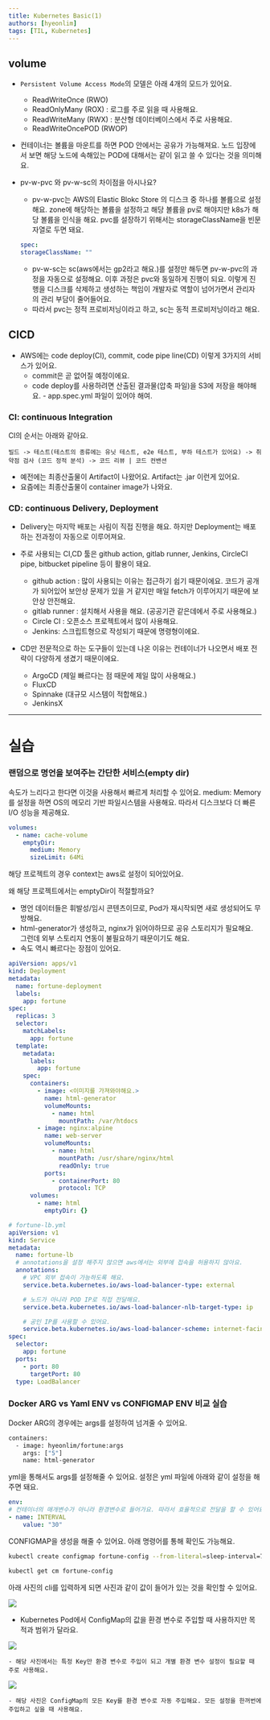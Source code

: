 ```yaml
---
title: Kubernetes Basic(1)
authors: [hyeonlim]
tags: [TIL, Kubernetes]
---
```


## volume

- `Persistent Volume Access Mode`의 모델은 아래 4개의 모드가 있어요.

  - ReadWriteOnce (RWO)
  - ReadOnlyMany (ROX) : 로그를 주로 읽을 때 사용해요.
  - ReadWriteMany (RWX) : 분산형 데이터베이스에서 주로 사용해요.
  - ReadWriteOncePOD (RWOP)

- 컨테이너는 볼륨을 마운트를 하면 POD 안에서는 공유가 가능해져요. 노드 입장에서 보면 해당 노드에 속해있는 POD에 대해서는 같이 읽고 쓸 수 있다는 것을 의미해요.

- pv-w-pvc 와 pv-w-sc의 차이점을 아시나요?

  - pv-w-pvc는 AWS의 Elastic Blokc Store 의 디스크 중 하나를 볼륨으로 설정해요. zone에 해당하는 볼륨을 설정하고 해당 볼륨을 pv로 해야지만 k8s가 해당 볼륨을 인식을 해요.
    pvc를 설장하기 위해서는 storageClassName을 빈문자열로 두면 돼요.

  ```yml
  spec:
  storageClassName: ""
  ```

  - pv-w-sc는 sc(aws에서는 gp2라고 해요.)를 설정만 해두면 pv-w-pvc의 과정을 자동으로 설정해요. 이후 과정은 pvc와 동일하게 진행이 되요. 이렇게 진행을 디스크를 삭제하고 생성하는 책임이 개발자로 역할이 넘어가면서 관리자의 관리 부담이 줄어들어요.
  - 따라서 pvc는 정적 프로비저닝이라고 하고, sc는 동적 프로비저닝이라고 해요.

## CICD

- AWS에는 code deploy(CI), commit, code pipe line(CD) 이렇게 3가지의 서비스가 있어요.
  - commit은 곧 없어질 예정이에요.
  - code deploy를 사용하려면 산출된 결과물(압축 파일)을 S3에 저장을 해야해요. - app.spec.yml 파일이 있어야 해여.

### CI: continuous Integration

CI의 순서는 아래와 같아요.

```
빌드 -> 테스트(테스트의 종류에는 유닛 테스트, e2e 테스트, 부하 테스트가 있어요) -> 취약점 검사 (코드 정적 분석) -> 코드 리뷰 | 코드 컨밴션
```

- 예전에는 최종산출물이 Artifact이 나왔어요. Artifact는 .jar 이런게 있어요.
- 요즘에는 최종산출물이 container image가 나와요.

### CD: continuous Delivery, Deployment

- Delivery는 마지막 배포는 사림이 직접 진행을 해요. 하지만 Deployment는 배포하는 전과정이 자동으로 이루어져요.

- 주로 사용되는 CI,CD 툴은 github action, gitlab runner, Jenkins, CircleCI pipe, bitbucket pipeline 등이 활용이 돼요.

  - github action : 많이 사용되는 이유는 접근하기 쉽기 때문이에요. 코드가 공개가 되어있어 보안상 문제가 있을 거 같지만 매일 fetch가 이루어지기 때문에 보안상 안전해요.
  - gitlab runner : 설치해서 사용을 해요. (공공기관 같은데에서 주로 사용해요.)
  - Circle CI : 오픈소스 프로젝트에서 많이 사용해요.
  - Jenkins: 스크립트형으로 작성되기 때문에 명령형이에요.

- CD만 전문적으로 하는 도구들이 있는데 나온 이유는 컨테이너가 나오면서 배포 전략이 다양하게 생겼기 때문이에요.

  - ArgoCD (제일 빠르다는 점 때문에 제일 많이 사용해요.)
  - FluxCD
  - Spinnake (대규모 시스템이 적합해요.)
  - JenkinsX

---

# 실습

### 랜덤으로 명언을 보여주는 간단한 서비스(empty dir)

속도가 느리다고 한다면 이것을 사용해서 빠르게 처리할 수 있어요.
medium: Memory를 설정을 하면 OS의 메모리 기반 파일시스템을 사용해요. 따라서 디스크보다 더 빠른 I/O 성능을 제공해요.

```yml
volumes:
  - name: cache-volume
    emptyDir:
      medium: Memory
      sizeLimit: 64Mi
```

해당 프로젝트의 경우 context는 aws로 설정이 되어있어요.

왜 해당 프로젝트에서는 emptyDir이 적절할까요?

- 명언 데이터들은 휘발성/임시 콘텐츠이므로, Pod가 재시작되면 새로 생성되어도 무방해요.
- html-generator가 생성하고, nginx가 읽어야하므로 공유 스토리지가 필요해요. 그런데 외부 스토리지 연동이 불필요하기 때문이기도 해요.
- 속도 역시 빠르다는 장점이 있어요.

```yml (fortune-deploy.yml)
apiVersion: apps/v1
kind: Deployment
metadata:
  name: fortune-deployment
  labels:
    app: fortune
spec:
  replicas: 3
  selector:
    matchLabels:
      app: fortune
  template:
    metadata:
      labels:
        app: fortune
    spec:
      containers:
        - image: <이미지를 가져와야해요.>
          name: html-generator
          volumeMounts:
            - name: html
              mountPath: /var/htdocs
        - image: nginx:alpine
          name: web-server
          volumeMounts:
            - name: html
              mountPath: /usr/share/nginx/html
              readOnly: true
          ports:
            - containerPort: 80
              protocol: TCP
      volumes:
        - name: html
          emptyDir: {}
```

```yml
# fortune-lb.yml
apiVersion: v1
kind: Service
metadata:
  name: fortune-lb
  # annotations을 설정 해주지 않으면 aws에서는 외부에 접속을 허용하지 않아요.
  annotations:
    # VPC 외부 접속이 가능하도록 해요.
    service.beta.kubernetes.io/aws-load-balancer-type: external

    # 노드가 아니라 POD IP로 직접 전달해요.
    service.beta.kubernetes.io/aws-load-balancer-nlb-target-type: ip

    # 공인 IP를 사용할 수 있어요.
    service.beta.kubernetes.io/aws-load-balancer-scheme: internet-facing
spec:
  selector:
    app: fortune
  ports:
    - port: 80
      targetPort: 80
  type: LoadBalancer
```

### Docker ARG vs Yaml ENV vs CONFIGMAP ENV 비교 실습

Docker ARG의 경우에는 args를 설정하여 넘겨줄 수 있어요.

```Dockerfile
containers:
  - image: hyeonlim/fortune:args
    args: ["5"]
    name: html-generator
```

yml을 통해서도 args를 설정해줄 수 있어요. 설정은 yml 파일에 아래와 같이 설정을 해주면 돼요.

```yml
env:
# 컨테이너의 매개변수가 아니라 환경변수로 들어가요. 따라서 효율적으로 전달을 할 수 있어요.
- name: INTERVAL
    value: "30"
```

CONFIGMAP을 생성을 해줄 수 있어요. 아래 명령어를 통해 확인도 가능해요.

```bash
kubectl create configmap fortune-config --from-literal=sleep-interval=7

kubectl get cm fortune-config
```

아래 사진의 cli를 입력하게 되면 사진과 같이 값이 들어가 있는 것을 확인할 수 있어요.

<img src="/img/blog/kubernetes/2025-07-16/img1.png" />

- Kubernetes Pod에서 ConfigMap의 값을 환경 변수로 주입할 때 사용하지만 목적과 범위가 달라요.

<img src="/img/blog/kubernetes/2025-07-16/img2.png" />

    - 해당 사진에서는 특정 Key만 환경 변수로 주입이 되고 개별 환경 변수 설정이 필요할 때 주로 사용해요.

<img src="/img/blog/kubernetes/2025-07-16/img3.png" />

    - 해당 사진은 ConfigMap의 모든 Key를 환경 변수로 자동 주입해요. 모든 설정을 한꺼번에 주입하고 싶을 때 사용해요.
